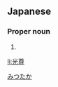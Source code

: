 ==Japanese==
{{ja-kanjitab|光|尊}}

===Proper noun===
{{ja-pos|proper|みつたか}}

# {{given name|male|lang=ja}}

[[Category:Japanese male given names|みつたか]]

[[li:光尊]]